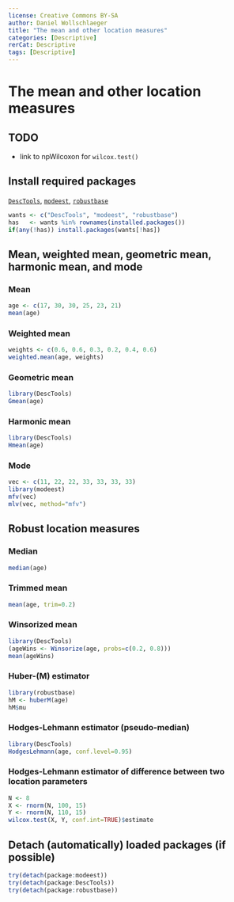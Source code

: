 ---
license: Creative Commons BY-SA
author: Daniel Wollschlaeger
title: "The mean and other location measures"
categories: [Descriptive]
rerCat: Descriptive
tags: [Descriptive]
---

The mean and other location measures
=========================

TODO
-------------------------

 - link to npWilcoxon for `wilcox.test()`

Install required packages
-------------------------

[`DescTools`](http://cran.r-project.org/package=DescTools), [`modeest`](http://cran.r-project.org/package=modeest), [`robustbase`](http://cran.r-project.org/package=robustbase)

```{r}
wants <- c("DescTools", "modeest", "robustbase")
has   <- wants %in% rownames(installed.packages())
if(any(!has)) install.packages(wants[!has])
```

Mean, weighted mean, geometric mean, harmonic mean, and mode
-------------------------

### Mean

```{r}
age <- c(17, 30, 30, 25, 23, 21)
mean(age)
```

### Weighted mean

```{r}
weights <- c(0.6, 0.6, 0.3, 0.2, 0.4, 0.6)
weighted.mean(age, weights)
```

### Geometric mean

```{r}
library(DescTools)
Gmean(age)
```

### Harmonic mean

```{r}
library(DescTools)
Hmean(age)
```

### Mode

```{r}
vec <- c(11, 22, 22, 33, 33, 33, 33)
library(modeest)
mfv(vec)
mlv(vec, method="mfv")
```

Robust location measures
-------------------------

### Median

```{r}
median(age)
```

### Trimmed mean

```{r}
mean(age, trim=0.2)
```

### Winsorized mean

```{r}
library(DescTools)
(ageWins <- Winsorize(age, probs=c(0.2, 0.8)))
mean(ageWins)
```

### Huber-\(M\) estimator

```{r}
library(robustbase)
hM <- huberM(age)
hM$mu
```

### Hodges-Lehmann estimator (pseudo-median)

```{r}
library(DescTools)
HodgesLehmann(age, conf.level=0.95)
```

### Hodges-Lehmann estimator of difference between two location parameters

```{r}
N <- 8
X <- rnorm(N, 100, 15)
Y <- rnorm(N, 110, 15)
wilcox.test(X, Y, conf.int=TRUE)$estimate
```

Detach (automatically) loaded packages (if possible)
-------------------------

```{r}
try(detach(package:modeest))
try(detach(package:DescTools))
try(detach(package:robustbase))
```
